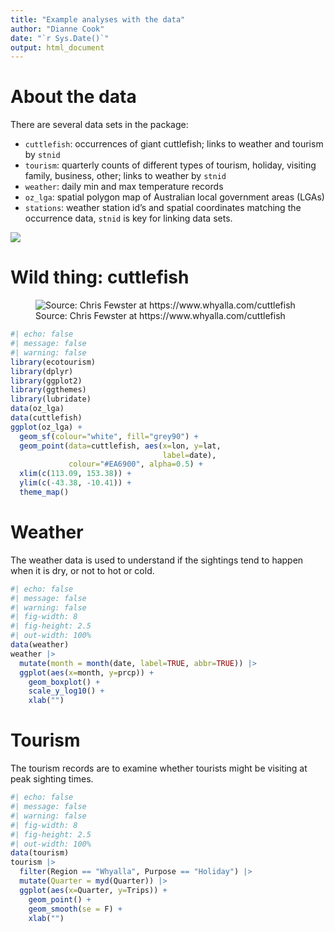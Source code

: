 ```yaml
---
title: "Example analyses with the data"
author: "Dianne Cook"
date: "`r Sys.Date()`"
output: html_document
---
```


# About the data

There are several data sets in the package:

- `cuttlefish`: occurrences of giant cuttlefish; links to weather and tourism by `stnid`
- `tourism`: quarterly counts of different types of tourism, holiday, visiting family, business, other; links to weather by `stnid`
- `weather`: daily min and max temperature records
- `oz_lga`: spatial polygon map of Australian local government areas (LGAs) 
- `stations`: weather station id's and spatial coordinates matching the occurrence data, `stnid` is key for linking data sets.

![](images/data_schema.png)

# Wild thing: cuttlefish

![Source: Chris Fewster at https://www.whyalla.com/cuttlefish](images/cuttlefish.jpg)

```r
#| echo: false
#| message: false
#| warning: false
library(ecotourism)
library(dplyr)
library(ggplot2)
library(ggthemes)
library(lubridate)
data(oz_lga)
data(cuttlefish)
ggplot(oz_lga) +
  geom_sf(colour="white", fill="grey90") +
  geom_point(data=cuttlefish, aes(x=lon, y=lat,
                                  label=date),
             colour="#EA6900", alpha=0.5) +
  xlim(c(113.09, 153.38)) +
  ylim(c(-43.38, -10.41)) +
  theme_map()
```

<!-- - Plot occurrences on map for spatial distribution
- Aggregate occurrences on week or month or year to examine temporal patterns
- Remember: this is sighting data, only available when people report -->

# Weather

The weather data is used to understand if the sightings tend to happen when it is dry, or not to hot or cold.

```r
#| echo: false
#| message: false
#| warning: false
#| fig-width: 8
#| fig-height: 2.5
#| out-width: 100%
data(weather)
weather |>
  mutate(month = month(date, label=TRUE, abbr=TRUE)) |>
  ggplot(aes(x=month, y=prcp)) + 
    geom_boxplot() + 
    scale_y_log10() +
    xlab("")
```

# Tourism

The tourism records are to examine whether tourists might be visiting at peak sighting times.

```r
#| echo: false
#| message: false
#| warning: false
#| fig-width: 8
#| fig-height: 2.5
#| out-width: 100%
data(tourism)
tourism |>
  filter(Region == "Whyalla", Purpose == "Holiday") |>
  mutate(Quarter = myd(Quarter)) |>
  ggplot(aes(x=Quarter, y=Trips)) + 
    geom_point() + 
    geom_smooth(se = F) +
    xlab("")
```
